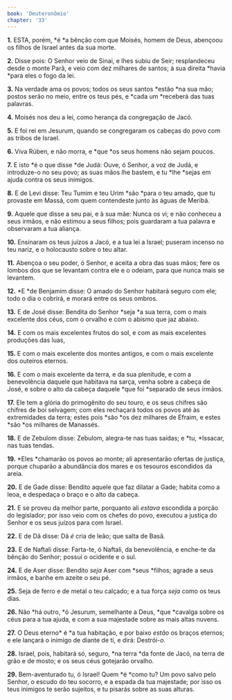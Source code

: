 ```yaml
---
book: 'Deuteronômio'
chapter: '33'
---
```


**1.** ESTA, porém, *é *a bênção com que Moisés, homem de Deus, abençoou os filhos de Israel antes da sua morte.

**2.** Disse pois: O Senhor veio de Sinai, e lhes subiu de Seir; resplandeceu desde o monte Parã, e veio com dez milhares de santos; à sua direita *havia *para eles o fogo da lei.

**3.** Na verdade ama os povos; todos os seus santos *estão *na sua mão; postos serão no meio, entre os teus pés, e *cada um *receberá das tuas palavras.

**4.** Moisés nos deu a lei, como herança da congregação de Jacó.

**5.** E foi rei em Jesurum, quando se congregaram os cabeças do povo com as tribos de Israel.

**6.** Viva Rúben, e não morra, e *que *os seus homens não sejam poucos.

**7.** E isto *é o que disse *de Judá: Ouve, ó Senhor, a voz de Judá, e introduze-o no seu povo; as suas mãos lhe bastem, e tu *lhe *sejas em ajuda contra os seus inimigos.

**8.** E de Levi disse: Teu Tumim e teu Urim *são *para o teu amado, que tu provaste em Massá, com quem contendeste junto às águas de Meribá.

**9.** Aquele que disse a seu pai, e à sua mãe: Nunca os vi; e não conheceu a seus irmãos, e não estimou a seus filhos; pois guardaram a tua palavra e observaram a tua aliança.

**10.** Ensinaram os teus juízos a Jacó, e a tua lei a Israel; puseram incenso no teu nariz, e o holocausto sobre o teu altar.

**11.** Abençoa o seu poder, ó Senhor, e aceita a obra das suas mãos; fere os lombos dos que se levantam contra ele e o odeiam, para que nunca mais se levantem.

**12.** *E *de Benjamim disse: O amado do Senhor habitará seguro com ele; todo o dia o cobrirá, e morará entre os seus ombros.

**13.** E de José disse: Bendita do Senhor *seja *a sua terra, com o mais excelente dos céus, com o orvalho e com o abismo que jaz abaixo.

**14.** E com os mais excelentes frutos do sol, e com as mais excelentes produções das luas,

**15.** E com o mais excelente dos montes antigos, e com o mais excelente dos outeiros eternos.

**16.** E com o mais excelente da terra, e da sua plenitude, e com a benevolência daquele que habitava na sarça, venha sobre a cabeça de José, e sobre o alto da cabeça daquele *que foi *separado de seus irmãos.

**17.** Ele tem a glória do primogênito do seu touro, e os seus chifres são chifres de boi selvagem; com eles rechaçará todos os povos até às extremidades da terra; estes pois *são *os dez milhares de Efraim, e estes *são *os milhares de Manassés.

**18.** E de Zebulom disse: Zebulom, alegra-te nas tuas saídas; e *tu, *Issacar, nas tuas tendas.

**19.** *Eles *chamarão os povos ao monte; ali apresentarão ofertas de justiça, porque chuparão a abundância dos mares e os tesouros escondidos da areia.

**20.** E de Gade disse: Bendito aquele que faz dilatar a Gade; habita como a leoa, e despedaça o braço e o alto da cabeça.

**21.** E se proveu da melhor parte, porquanto ali *estava* escondida a porção do legislador; por isso veio com os chefes do povo, executou a justiça do Senhor e os seus juízos para com Israel.

**22.** E de Dã disse: Dã *é* cria de leão; que salta de Basã.

**23.** E de Naftali disse: Farta-te, ó Naftali, da benevolência, e enche-te da bênção do Senhor; possui o ocidente e o sul.

**24.** E de Aser disse: Bendito *seja* Aser com *seus *filhos; agrade a seus irmãos, e banhe em azeite o seu pé.

**25.** Seja de ferro e de metal o teu calçado; e a tua força *seja* como os teus dias.

**26.** Não *há outro, *ó Jesurum, semelhante a Deus, *que *cavalga sobre os céus para a tua ajuda, e com a sua majestade sobre as mais altas nuvens.

**27.** O Deus eterno* é *a tua habitação, e por baixo *estão* os braços eternos; e ele lançará o inimigo de diante de ti, e dirá: Destrói-*o.*

**28.** Israel, pois, habitará só, seguro, *na terra *da fonte de Jacó, na terra de grão e de mosto; e os seus céus gotejarão orvalho.

**29.** Bem-aventurado tu, ó Israel! Quem *é *como tu? Um povo salvo pelo Senhor, o escudo do teu socorro, e a espada da tua majestade; por isso os teus inimigos te serão sujeitos, e tu pisarás sobre as suas alturas.